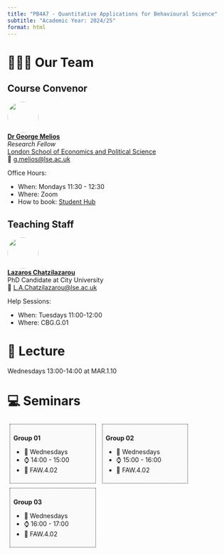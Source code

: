 ---
title: "PB4A7 - Quantitative Applications for Behavioural Science"
subtitle: "Academic Year: 2024/25"
format: html
---


# 🧑🏻‍🏫 Our Team

::: {.panel-tabset}
## Course Convenor


![](/figures/people/George.jpeg){fig-align="left" fig-alt="Photo of Dr. George Melios" style="object-fit: cover;width:5em;height:5em;border-radius: 50%;"}  
**[Dr George Melios](www.georgemelios.com)** <br/>
_Research Fellow_ <br/>
[London School of Economics and Political Science](#)</a><br/>
📧 [g.melios@lse.ac.uk](mailto:g.melios@lse.ac.uk)

Office Hours: 

- When: Mondays 11:30 - 12:30
- Where: Zoom
- How to book: [Student Hub](https://studenthub.lse.ac.uk/welcome)

## Teaching Staff

![](/figures/people/Lazaros.jpeg){fig-align="left" fig-alt="Photo of Lazaros Chatzilazarou" style="object-fit: cover;width:5em;height:5em;border-radius: 50%;"}  
**[Lazaros Chatzilazarou](#)** <br/>
PhD Candidate at City University <br> 
📧 [L.A.Chatzilazarou@lse.ac.uk](mailto:L.A.Chatzilazarou@lse.ac.uk)

Help Sessions: 

- When: Tuesdays 11:00-12:00
- Where: CBG.G.01

:::

# 📍 Lecture

Wednesdays 13:00-14:00 at MAR.1.10

# 💻 Seminars

::: {style="display:inline-block;width: 35%;border-style: dotted;border-width: 1px;border-color: &quot;#fefefe&quot;; margin:1%;padding:1.5%;background-color:#fafafa"}
**Group 01**

- 📆 Wednesdays
- ⌚ 14:00 - 15:00
- 📍 FAW.4.02	
:::

::: {style="display:inline-block;width: 35%;border-style: dotted;border-width: 1px;border-color: &quot;#fefefe&quot;; margin:1%;padding:1.5%;background-color:#fafafa"}
**Group 02**

            
- 📆 Wednesdays
- ⌚ 15:00 - 16:00
- 📍 FAW.4.02	
          
:::

::: {style="display:inline-block;width: 35%;border-style: dotted;border-width: 1px;border-color: &quot;#fefefe&quot;; margin:1%;padding:1.5%;background-color:#fafafa"}
**Group 03**

- 📆 Wednesdays
- ⌚ 16:00 - 17:00
- 📍 FAW.4.02	
:::
